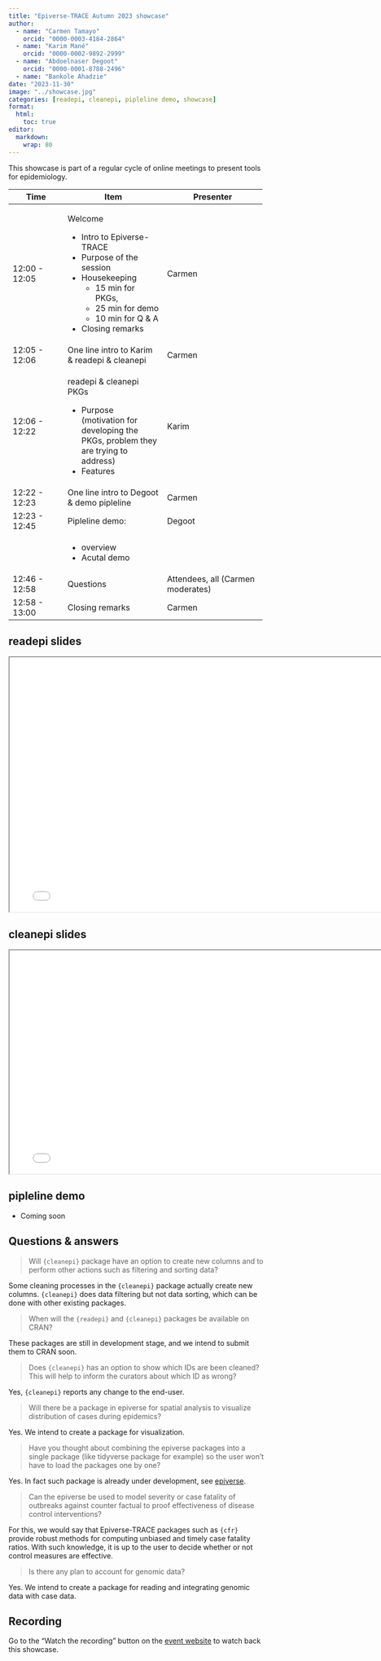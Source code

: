 ```yaml
---
title: "Epiverse-TRACE Autumn 2023 showcase"
author: 
  - name: "Carmen Tamayo"
    orcid: "0000-0003-4184-2864"
  - name: "Karim Mané"
    orcid: "0000-0002-9892-2999"
  - name: "Abdoelnaser Degoot"
    orcid: "0000-0001-8788-2496"
  - name: "Bankole Ahadzie"
date: "2023-11-30"
image: "../showcase.jpg"
categories: [readepi, cleanepi, pipleline demo, showcase]
format:
  html: 
    toc: true
editor: 
  markdown: 
    wrap: 80
---
```


This showcase is part of a regular cycle of online meetings to present tools for
epidemiology.

::: {.callout-note appearance="minimal"}

+----------------+-----------------------------+-----------------------------+
| Time           | Item                        | Presenter                   |
+================+=============================+=============================+
| 12:00 - 12:05  | Welcome                     | Carmen                      |
|                |                             |                             |
|                | -   Intro to Epiverse-TRACE |                             |
|                | -   Purpose of the session  |                             |
|                | -   Housekeeping            |                             |
|                |     - 15 min for  PKGs,     |                             |
|                |     - 25 min for demo       |                             |
|                |     - 10 min for Q & A      |                             |
|                | - Closing remarks           |                             |
+----------------+-----------------------------+-----------------------------+
| 12:05 - 12:06  | One line intro to Karim &   | Carmen                      |
|                | readepi & cleanepi          |                             |
+----------------+-----------------------------+-----------------------------+
| 12:06 - 12:22  | readepi & cleanepi PKGs     | Karim                       |
|                |                             |                             |
|                | -   Purpose (motivation for |                             |
|                |     developing the PKGs,    |                             |
|                |     problem they are trying |                             |
|                |     to address)             |                             |
|                | -   Features                |                             |
+----------------+-----------------------------+-----------------------------+
| 12:22 - 12:23  | One line intro to Degoot &  | Carmen                      |
|                | demo pipleline              |                             |
+----------------+-----------------------------+-----------------------------+
| 12:23 - 12:45  | Pipleline demo:             | Degoot                      |
+----------------+-----------------------------+-----------------------------+
|                |                             |                             |
|                | -   overview                |                             |
|                | -   Acutal demo             |                             |
+----------------+-----------------------------+-----------------------------+
| 12:46 - 12:58  | Questions                   | Attendees, all (Carmen      |
|                |                             | moderates)                  |
+----------------+-----------------------------+-----------------------------+
| 12:58 - 13:00  | Closing remarks             | Carmen                      |
+----------------+-----------------------------+-----------------------------+

:::

## readepi slides

```{=html}
<iframe width="780" height="500" src="readepi.pdf" title="finalsize slides showcase winder 2023"></iframe>
```

## cleanepi slides

```{=html}
<iframe width="780" height="438.75" src="cleanepi.pdf" title="epiparameter slides showcase winder 2023"></iframe>
```

## pipleline demo

 - Coming soon

## Questions & answers

> Will `{cleanepi}` package have an option to create new columns and to perform other actions such as filtering and sorting data?

Some cleaning processes in the `{cleanepi}` package actually create new columns. `{cleanepi}` does data filtering but not data sorting, which can be done with other existing packages.

> When will the `{readepi}` and `{cleanepi}` packages be available on CRAN?

These packages are still in development stage, and we intend to submit them to CRAN soon.

> Does `{cleanepi}` has an option to show which IDs are been cleaned? This will help to inform the curators about which ID as wrong?

Yes, `{cleanepi}` reports any change to the end-user.

> Will there be a package in epiverse for spatial analysis to visualize distribution of cases during epidemics?

Yes. We intend to create a package for visualization.

> Have you thought about combining the epiverse packages into a single package (like tidyverse package for example) so the user won’t have to load the packages one by one?

Yes. In fact such package is already under development, see [epiverse](https://github.com/epiverse-trace/epiverse).

> Can the epiverse be used to model severity or case fatality of outbreaks against counter factual to proof effectiveness of disease control interventions?\

For this, we would say that Epiverse-TRACE packages such as `{cfr}` provide robust methods for computing unbiased and timely case fatality ratios. With such knowledge, it is up to the user to decide whether or not control measures are effective.

> Is there any plan to account for genomic data?

Yes. We intend to create a package for reading and integrating genomic data with case data. 

## Recording

Go to the "Watch the recording" button on the [event website](https://lshtm.zoom.us/rec/play/S6i7MKxp2k0ckU2nX9f5UICQaJ_HLinvx1s0H9cZtTDmtXazoCUgZzXHGcYxo9f98yB4_Xf4WPh-psO-.uniNUhCAWRzom1Ov) to watch back this showcase.
